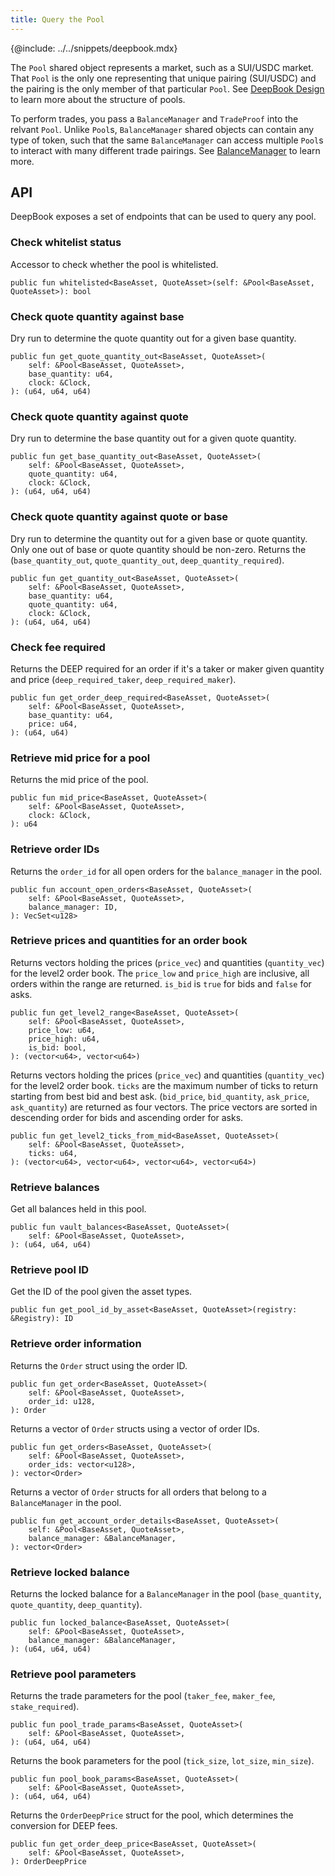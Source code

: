 ```yaml
---
title: Query the Pool
---
```


{@include: ../../snippets/deepbook.mdx}

The `Pool` shared object represents a market, such as a SUI/USDC market. That `Pool` is the only one representing that unique pairing (SUI/USDC) and the pairing is the only member of that particular `Pool`. See [DeepBook Design](./design.mdx#pool) to learn more about the structure of pools.

To perform trades, you pass a `BalanceManager` and `TradeProof` into the relvant `Pool`. Unlike `Pool`s, `BalanceManager` shared objects can contain any type of token, such that the same `BalanceManager` can access multiple `Pool`s to interact with many different trade pairings. See [BalanceManager](./balance-manager.mdx) to learn more.

## API 

DeepBook exposes a set of endpoints that can be used to query any pool.

### Check whitelist status

Accessor to check whether the pool is whitelisted.

```move
public fun whitelisted<BaseAsset, QuoteAsset>(self: &Pool<BaseAsset, QuoteAsset>): bool
```

### Check quote quantity against base

Dry run to determine the quote quantity out for a given base quantity.

```move
public fun get_quote_quantity_out<BaseAsset, QuoteAsset>(
    self: &Pool<BaseAsset, QuoteAsset>,
    base_quantity: u64,
    clock: &Clock,
): (u64, u64, u64)
```

### Check quote quantity against quote

Dry run to determine the base quantity out for a given quote quantity.

```move
public fun get_base_quantity_out<BaseAsset, QuoteAsset>(
    self: &Pool<BaseAsset, QuoteAsset>,
    quote_quantity: u64,
    clock: &Clock,
): (u64, u64, u64)
```

### Check quote quantity against quote or base

Dry run to determine the quantity out for a given base or quote quantity. Only one out of base or quote quantity should be non-zero. Returns the (`base_quantity_out`, `quote_quantity_out`, `deep_quantity_required`).

```move
public fun get_quantity_out<BaseAsset, QuoteAsset>(
    self: &Pool<BaseAsset, QuoteAsset>,
    base_quantity: u64,
    quote_quantity: u64,
    clock: &Clock,
): (u64, u64, u64)
```

### Check fee required

Returns the DEEP required for an order if it's a taker or maker given quantity and price (`deep_required_taker`, `deep_required_maker`).

```move
public fun get_order_deep_required<BaseAsset, QuoteAsset>(
    self: &Pool<BaseAsset, QuoteAsset>,
    base_quantity: u64,
    price: u64,
): (u64, u64)
```

### Retrieve mid price for a pool 

Returns the mid price of the pool.

```move
public fun mid_price<BaseAsset, QuoteAsset>(
    self: &Pool<BaseAsset, QuoteAsset>,
    clock: &Clock,
): u64
```

### Retrieve order IDs

Returns the `order_id` for all open orders for the `balance_manager` in the pool.

```move
public fun account_open_orders<BaseAsset, QuoteAsset>(
    self: &Pool<BaseAsset, QuoteAsset>,
    balance_manager: ID,
): VecSet<u128>
```

### Retrieve prices and quantities for an order book

Returns vectors holding the prices (`price_vec`) and quantities (`quantity_vec`) for the level2 order book. The `price_low` and `price_high` are inclusive, all orders within the range are returned. `is_bid` is `true` for bids and `false` for asks.

```move
public fun get_level2_range<BaseAsset, QuoteAsset>(
    self: &Pool<BaseAsset, QuoteAsset>,
    price_low: u64,
    price_high: u64,
    is_bid: bool,
): (vector<u64>, vector<u64>)
```

Returns vectors holding the prices (`price_vec`) and quantities (`quantity_vec`) for the level2 order book. `ticks` are the maximum number of ticks to return starting from best bid and best ask. (`bid_price`, `bid_quantity`, `ask_price`, `ask_quantity`) are returned as four vectors. The price vectors are sorted in descending order for bids and ascending order for asks.

```move
public fun get_level2_ticks_from_mid<BaseAsset, QuoteAsset>(
    self: &Pool<BaseAsset, QuoteAsset>,
    ticks: u64,
): (vector<u64>, vector<u64>, vector<u64>, vector<u64>)
```

### Retrieve balances

Get all balances held in this pool.

```move
public fun vault_balances<BaseAsset, QuoteAsset>(
    self: &Pool<BaseAsset, QuoteAsset>,
): (u64, u64, u64)
```

### Retrieve pool ID

Get the ID of the pool given the asset types.

```move
public fun get_pool_id_by_asset<BaseAsset, QuoteAsset>(registry: &Registry): ID
```

### Retrieve order information

Returns the `Order` struct using the order ID.

```move
public fun get_order<BaseAsset, QuoteAsset>(
    self: &Pool<BaseAsset, QuoteAsset>,
    order_id: u128,
): Order
```

Returns a vector of `Order` structs using a vector of order IDs.

```move
public fun get_orders<BaseAsset, QuoteAsset>(
    self: &Pool<BaseAsset, QuoteAsset>,
    order_ids: vector<u128>,
): vector<Order>
```

Returns a vector of `Order` structs for all orders that belong to a `BalanceManager` in the pool.

```move
public fun get_account_order_details<BaseAsset, QuoteAsset>(
    self: &Pool<BaseAsset, QuoteAsset>,
    balance_manager: &BalanceManager,
): vector<Order>
```

### Retrieve locked balance

Returns the locked balance for a `BalanceManager` in the pool (`base_quantity`, `quote_quantity`, `deep_quantity`).

```move
public fun locked_balance<BaseAsset, QuoteAsset>(
    self: &Pool<BaseAsset, QuoteAsset>,
    balance_manager: &BalanceManager,
): (u64, u64, u64)
```

### Retrieve pool parameters

Returns the trade parameters for the pool (`taker_fee`, `maker_fee`, `stake_required`).

```move
public fun pool_trade_params<BaseAsset, QuoteAsset>(
    self: &Pool<BaseAsset, QuoteAsset>,
): (u64, u64, u64)
```

Returns the book parameters for the pool (`tick_size`, `lot_size`, `min_size`).

```move
public fun pool_book_params<BaseAsset, QuoteAsset>(
    self: &Pool<BaseAsset, QuoteAsset>,
): (u64, u64, u64)
```

Returns the `OrderDeepPrice` struct for the pool, which determines the conversion for DEEP fees.

```move
public fun get_order_deep_price<BaseAsset, QuoteAsset>(
    self: &Pool<BaseAsset, QuoteAsset>,
): OrderDeepPrice
```
